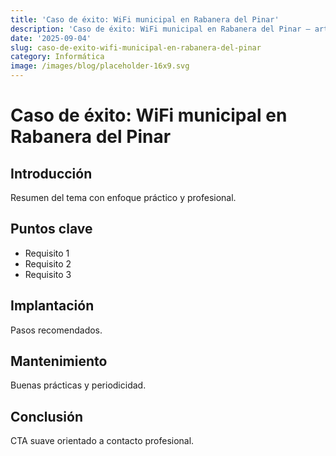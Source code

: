 ```yaml
---
title: 'Caso de éxito: WiFi municipal en Rabanera del Pinar'
description: 'Caso de éxito: WiFi municipal en Rabanera del Pinar — artículo técnico'
date: '2025-09-04'
slug: caso-de-exito-wifi-municipal-en-rabanera-del-pinar
category: Informática
image: /images/blog/placeholder-16x9.svg
---
```


# Caso de éxito: WiFi municipal en Rabanera del Pinar

## Introducción

Resumen del tema con enfoque práctico y profesional.

## Puntos clave

- Requisito 1
- Requisito 2
- Requisito 3

## Implantación

Pasos recomendados.

## Mantenimiento

Buenas prácticas y periodicidad.

## Conclusión

CTA suave orientado a contacto profesional.
